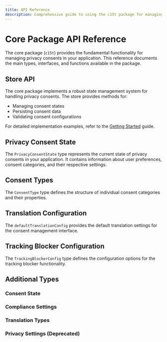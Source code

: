 ```yaml
---
title: API Reference
description: Comprehensive guide to using the c15t package for managing privacy consents.
---
```


# Core Package API Reference

The core package (`c15t`) provides the fundamental functionality for managing privacy consents in your application. This reference documents the main types, interfaces, and functions available in the package.

## Store API

The core package implements a robust state management system for handling privacy consents. The store provides methods for:

- Managing consent states
- Persisting consent data
- Validating consent configurations

For detailed implementation examples, refer to the [Getting Started](/docs/javascript/quickstart) guide.

## Privacy Consent State

The `PrivacyConsentState` type represents the current state of privacy consents in your application. It contains information about user preferences, consent categories, and their respective settings.

<auto-type-table path="../../node_modules/c15t/src/index.ts" name="PrivacyConsentState" />

## Consent Types

The `ConsentType` type defines the structure of individual consent categories and their properties.

<auto-type-table path="../../node_modules/c15t/src/index.ts" name="ConsentType" />

 ## Translation Configuration

The `defaultTranslationConfig` provides the default translation settings for the consent management interface.

<auto-type-table path="../../node_modules/c15t/src/index.ts" name="TranslationConfig" /> 

## Tracking Blocker Configuration

The `TrackingBlockerConfig` type defines the configuration options for the tracking blocker functionality.

<auto-type-table path="../../node_modules/c15t/src/index.ts" name="TrackingBlockerConfig" />

## Additional Types

### Consent State
<auto-type-table path="../../node_modules/c15t/src/index.ts" name="ConsentState" />

### Compliance Settings
<auto-type-table path="../../node_modules/c15t/src/index.ts" name="ComplianceSettings" />

### Translation Types
<auto-type-table path="../../node_modules/c15t/src/index.ts" name="TranslationConfig" />
<auto-type-table path="../../node_modules/c15t/src/index.ts" name="Translations" />

### Privacy Settings (Deprecated)
<auto-type-table path="../../node_modules/c15t/src/index.ts" name="PrivacySettings" />

